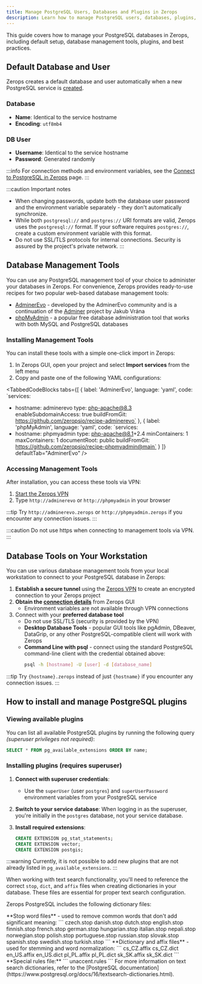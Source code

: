 ```yaml
---
title: Manage PostgreSQL Users, Databases and Plugins in Zerops
description: Learn how to manage PostgreSQL users, databases, plugins, and use database administration tools in Zerops.
---
```



This guide covers how to manage your PostgreSQL databases in Zerops, including default setup, database management tools, plugins, and best practices.

## Default Database and User

Zerops creates a default database and user automatically when a new PostgreSQL service is [created](/postgresql/how-to/create).

### Database

- **Name**: Identical to the service hostname
- **Encoding**: `utf8mb4`

### DB User

- **Username**: Identical to the service hostname
- **Password**: Generated randomly

:::info
For connection methods and environment variables, see the [Connect to PostgreSQL in Zerops](/postgresql/how-to/connect) page.
:::

:::caution Important notes
- When changing passwords, update both the database user password and the environment variable separately - they don't automatically synchronize.
- While both `postgresql://` and `postgres://` URI formats are valid, Zerops uses the `postgresql://` format. If your software requires `postgres://`, create a custom environment variable with this format.
- Do not use SSL/TLS protocols for internal connections. Security is assured by the project's private network.
:::

## Database Management Tools

You can use any PostgreSQL management tool of your choice to administer your databases in Zerops. For convenience, Zerops provides ready-to-use recipes for two popular web-based database management tools:

* [AdminerEvo](https://github.com/adminerevo/adminerevo) - developed by the AdminerEvo community and is a continuation of the [Adminer](https://www.adminer.org) project by Jakub Vrána
* [phpMyAdmin](https://www.phpmyadmin.net) - a popular free database administration tool that works with both MySQL and PostgreSQL databases

### Installing Management Tools

You can install these tools with a simple one-click import in Zerops:

1. In Zerops GUI, open your project and select **Import services** from the left menu
2. Copy and paste one of the following YAML configurations:

<TabbedCodeBlocks
  tabs={[
    {
      label: 'AdminerEvo',
      language: 'yaml',
      code: `services:
  - hostname: adminerevo
    type: php-apache@8.3
    enableSubdomainAccess: true
    buildFromGit: https://github.com/zeropsio/recipe-adminerevo`
    },
    {
      label: 'phpMyAdmin',
      language: 'yaml',
      code: `services:
  - hostname: phpmyadmin
    type: php-apache@8.1+2.4
    minContainers: 1
    maxContainers: 1
    documentRoot: public
    buildFromGit: https://github.com/zeropsio/recipe-phpmyadmin@main`
    }
  ]}
  defaultTab="AdminerEvo"
/>

### Accessing Management Tools

After installation, you can access these tools via VPN:

1. [Start the Zerops VPN](/references/networking/vpn)
2. Type `http://adminerevo` or `http://phpmyadmin` in your browser

:::tip
Try `http://adminerevo.zerops` or `http://phpmyadmin.zerops` if you encounter any connection issues.
:::

:::caution
Do not use https when connecting to management tools via VPN.
:::

## Database Tools on Your Workstation

You can use various database management tools from your local workstation to connect to your PostgreSQL database in Zerops:

1. **Establish a secure tunnel** using the [Zerops VPN](/references/networking/vpn) to create an encrypted connection to your Zerops project
2. **Obtain the [connection details](/postgresql/how-to/connect#connection-details)** from Zerops GUI
    - Environment variables are not available through VPN connections
3. Connect with your **preferred database tool**
    - Do not use SSL/TLS (security is provided by the VPN)
    - **Desktop Database Tools** - popular GUI tools like pgAdmin, DBeaver, DataGrip, or any other PostgreSQL-compatible client will work with Zerops
    - **Command Line with psql** - connect using the standard PostgreSQL command-line client with the credential obtained above:
        ```sh
        psql -h [hostname] -U [user] -d [database_name]
        ```

:::tip
    Try `{hostname}.zerops` instead of just `{hostname}` if you encounter any connection issues.
:::

## How to install and manage PostgreSQL plugins

### Viewing available plugins
You can list all available PostgreSQL plugins by running the following query *(superuser privileges not required)*:

```sql
SELECT * FROM pg_available_extensions ORDER BY name;
```

### Installing plugins (requires superuser)

1. **Connect with superuser credentials**:
   - Use the `superUser` (user `postgres`) and `superUserPassword` environment variables from your PostgreSQL service

2. **Switch to your service database**:
   When logging in as the superuser, you're initially in the `postgres` database, not your service database.

3. **Install required extensions**:
   ```sql
   CREATE EXTENSION pg_stat_statements;
   CREATE EXTENSION vector;
   CREATE EXTENSION postgis;
   ```

:::warning
Currently, it is not possible to add new plugins that are not already listed in `pg_available_extensions`.
:::

When working with text search functionality, you'll need to reference the correct `stop`, `dict`, and `affix` files when creating dictionaries in your database. These files are essential for proper text search configuration.

Zerops PostgreSQL includes the following dictionary files:

<Dropdown>
<DropdownItem title="Available dictionary files">
**Stop word files** - used to remove common words that don't add significant meaning:
```
czech.stop
danish.stop
dutch.stop
english.stop
finnish.stop
french.stop
german.stop
hungarian.stop
italian.stop
nepali.stop
norwegian.stop
polish.stop
portuguese.stop
russian.stop
slovak.stop
spanish.stop
swedish.stop
turkish.stop
```
**Dictionary and affix files** - used for stemming and word normalization:
```
cs_CZ.affix
cs_CZ.dict
en_US.affix
en_US.dict
pl_PL.affix
pl_PL.dict
sk_SK.affix
sk_SK.dict
```
**Special rules file:**
```
unaccent.rules
```
</DropdownItem>
</Dropdown>
For more information on text search dictionaries, refer to the [PostgreSQL documentation](https://www.postgresql.org/docs/16/textsearch-dictionaries.html).